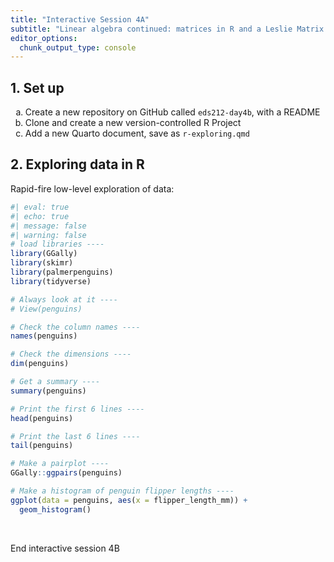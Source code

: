 ```yaml
---
title: "Interactive Session 4A"
subtitle: "Linear algebra continued: matrices in R and a Leslie Matrix example"
editor_options: 
  chunk_output_type: console
---
```


## 1. Set up

a. Create a new repository on GitHub called `eds212-day4b`, with a README
b. Clone and create a new version-controlled R Project
c. Add a new Quarto document, save as `r-exploring.qmd`
<!-- d. Open Anaconda Navigator, launch Jupyter Notebook, navigate to the Project folder you just created, & make a new Jupyter Notebook there w/Python3 (when you save your Jupyter NB, make sure it's saving *in your R project*) -->
<!-- e. Rename your Jupyter Notebook `py-exploring` -->
<!-- f. Check your files pane in RStudio to ensure that your .ipynb is saved in the right place -->

## 2. Exploring data in R

<!-- In your Quarto, attach the following packages in the setup chunk (you'll need to install the first two): -->

<!-- - `GGally` -->
<!-- - `skimr` -->
<!-- - `palmerpenguins` -->

Rapid-fire low-level exploration of data:

```r
#| eval: true
#| echo: true
#| message: false
#| warning: false
# load libraries ----
library(GGally)
library(skimr)
library(palmerpenguins)
library(tidyverse)

# Always look at it ----
# View(penguins)

# Check the column names ----
names(penguins) 

# Check the dimensions ----
dim(penguins) 

# Get a summary ----
summary(penguins) 

# Print the first 6 lines ----
head(penguins) 

# Print the last 6 lines ---- 
tail(penguins) 

# Make a pairplot ----
GGally::ggpairs(penguins)

# Make a histogram of penguin flipper lengths ----
ggplot(data = penguins, aes(x = flipper_length_mm)) +
  geom_histogram()
```

<br>

::: {.center-text .body-text-xl .teal-text}
End interactive session 4B
:::
